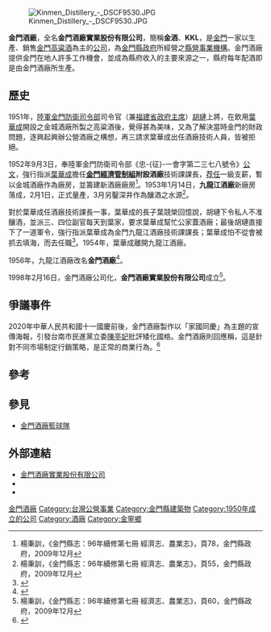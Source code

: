 {{Infobox company
| name = 金門酒廠實業股份有限公司
| name_en = Kinmen Kaoliang  Liquor Inc.
| logo = 
| type = [[金門縣政府|金門縣政府]][[中華民國公營事業#直轄市、縣、市公營事業機構|公營事業]]
| foundation = 1998年2月16日
| location = {{flagicon|ROC}}[[中華民國福建省|中華民國福建省]][[金門縣|金門縣]][[金寧鄉|金寧鄉]]桃園路1號
| key_people = [[董事長|董事長]]：黃怡凱<br/>[[總經理|總經理]]：楊駕人
| industry = 製酒
| products = 
| revenue = 
| operating_income = 
| net_income = 
| num_employees = 
| parent = 
| divisions = 
| subsid = 
| homepage = [http://www.kkl.com.tw/ www.kkl.com.tw]
| footnotes = 
}}
[[File:Kinmen_Distillery_-_DSCF9530.JPG|thumb]]

'''金門酒廠'''，全名'''金門酒廠實業股份有限公司'''，簡稱'''金酒'''、'''KKL'''，是[[金門|金門]]一家以生產、銷售[[金門高粱酒|金門高粱酒]]為主的[[公司|公司]]，為[[金門縣政府|金門縣政府]]所經營之[[中華民國公營事業#直轄市、縣、市公營事業機構|縣營事業機構]]。金門酒廠提供金門在地人許多工作機會，並成為縣府收入的主要來源之一，縣府每年配酒即是由金門酒廠所生產。

== 歷史 ==
1951年，[[陸軍金門防衛司令部|陸軍金門防衛司令部]]司令官（兼[[福建省政府主席|福建省政府主席]]）[[胡璉|胡璉]]上將，在飲用[[葉華成|葉華成]]開設之金城酒廠所製之高粱酒後，覺得甚為美味，又為了解決當時金門的財政問題，逐興起興辦公營酒廠之構想，再三請求葉華成出任酒廠技術人員，皆被拒絕。 

1952年9月3日，奉陸軍金門防衛司令部《忠-{征}-一會字第二三七八號令》[[公文|公文]]，強行指派[[葉華成|葉華成]]擔任'''[[金門經濟管制組|金門經濟管制組]]附設酒廠'''技術課課長，[[荐任|荐任]]一級支薪，暫以金城酒廠作為廠房，並籌建新酒廠廠房<ref>楊秉訓，《金門縣志：96年續修第七冊 經濟志、農業志》，頁78，金門縣政府，2009年12月</ref>。1953年1月14日，'''九龍江酒廠'''新廠房落成，2月1日，正式量產，3月另鑿深井作為釀酒之水源<ref>楊秉訓，《金門縣志：96年續修第七冊 經濟志、農業志》，頁55，金門縣政府，2009年12月</ref>。

對於葉華成任酒廠技術課長一事，葉華成的長子葉競榮回憶說，胡璉下令私人不准釀酒，並派三、四位副官每天到葉家，要求葉華成幫忙公家蓋酒廠；最後胡璉直接下了一道軍令，強行指派葉華成為金門九龍江酒廠技術課課長；葉華成怕不從會被抓去填海，而去任職<ref>{{cite book |author=楊肅民|title=《君自故鄉來：一些金門人．金門事》|date=2011-07-01|publisher=秀威資訊|location=台灣|language=zh-tw|isbn=9789574182503}}</ref>。1954年，葉華成離開九龍江酒廠。

1956年，九龍江酒廠改名'''金門酒廠'''<ref name="金門高粱酒">{{Cite news|url=http://old.tncsec.gov.tw/b_native/index_view.php?act=home&c03=45&a01=0402&c04=4&num=2280|title=金門高粱酒|language=zh-TW|publisher=國立臺南生活美學館|author=|date=|accessdate=2015-01-15|deadurl=yes|archiveurl=https://web.archive.org/web/20150117143814/http://old.tncsec.gov.tw/b_native/index_view.php?act=home&c03=45&a01=0402&c04=4&num=2280|archivedate=2015-01-17}}</ref>。

1998年2月16日，金門酒廠公司化，'''金門酒廠實業股份有限公司'''成立<ref>楊秉訓，《金門縣志：96年續修第七冊 經濟志、農業志》，頁60，金門縣政府，2009年12月</ref>。 

==爭議事件==

2020年中華人民共和國十一國慶前後，金門酒廠製作以「家國同慶」為主題的宣傳海報，引發台南市民進黨立委[[陳亭妃|陳亭妃]]批評矮化國格。金門酒廠則回應稱，這是針對不同市場制定行銷策略，是正常的商業行為。<ref>{{Cite web|url= https://news.ltn.com.tw/amp/news/politics/breakingnews/3337616|title= 中國國慶金酒祝「家國同慶」 綠委批自我矮化|date=2020-10-31 |work=自由時報}}</ref>

==參考==
{{reflist}}

== 參見 ==
* [[金門酒廠籃球隊|金門酒廠籃球隊]]

==外部連結==

*[https://www.kkl.com.tw/tc/home.aspx 金門酒廠實業股份有限公司]
*{{facebook|KKL.kin}}
*{{youtube|channel=KinmenKaoliang}}

{{commonscat|Kinmen Distillery}}

{{DEFAULTSORT:Kinmen}}
[[Category:金門酒廠|]]
[[Category:台灣公營事業|Category:台灣公營事業]]
[[Category:金門縣建築物|Category:金門縣建築物]]
[[Category:1950年成立的公司|Category:1950年成立的公司]]
[[Category:酒廠|Category:酒廠]]
[[Category:金寧鄉|Category:金寧鄉]]